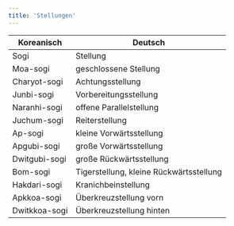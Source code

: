 ```yaml
---
title: 'Stellungen'
---
```


| Koreanisch    | Deutsch                                 |
| ------------- | --------------------------------------- |
| Sogi          | Stellung                                |
| Moa-sogi      | geschlossene Stellung                   |
| Charyot-sogi  | Achtungsstellung                        |
| Junbi-sogi    | Vorbereitungsstellung                   |
| Naranhi-sogi  | offene Parallelstellung                 |
| Juchum-sogi   | Reiterstellung                          |
| Ap-sogi       | kleine Vorwärtsstellung                 |
| Apgubi-sogi   | große Vorwärtsstellung                  |
| Dwitgubi-sogi | große Rückwärtsstellung                 |
| Bom-sogi      | Tigerstellung, kleine Rückwärtsstellung |
| Hakdari-sogi  | Kranichbeinstellung                     |
| Apkkoa-sogi   | Überkreuzstellung vorn                  |
| Dwitkkoa-sogi | Überkreuzstellung hinten                |
